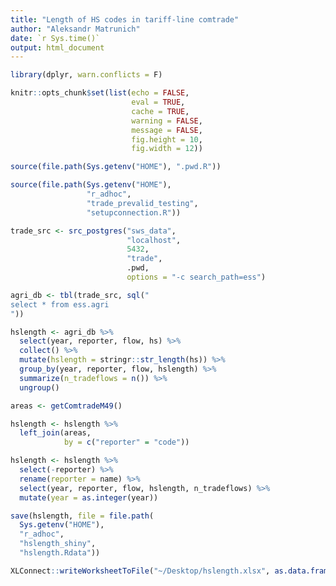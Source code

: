 ```yaml
---
title: "Length of HS codes in tariff-line comtrade"
author: "Aleksandr Matrunich"
date: `r Sys.time()`
output: html_document
---
```


```r
library(dplyr, warn.conflicts = F)

knitr::opts_chunk$set(list(echo = FALSE,
                           eval = TRUE,
                           cache = TRUE,
                           warning = FALSE,
                           message = FALSE,
                           fig.height = 10,
                           fig.width = 12))

source(file.path(Sys.getenv("HOME"), ".pwd.R"))

source(file.path(Sys.getenv("HOME"), 
                 "r_adhoc", 
                 "trade_prevalid_testing", 
                 "setupconnection.R"))

trade_src <- src_postgres("sws_data", 
                          "localhost", 
                          5432, 
                          "trade", 
                          .pwd, 
                          options = "-c search_path=ess")

agri_db <- tbl(trade_src, sql("
select * from ess.agri
"))
```

```r
hslength <- agri_db %>% 
  select(year, reporter, flow, hs) %>% 
  collect() %>% 
  mutate(hslength = stringr::str_length(hs)) %>% 
  group_by(year, reporter, flow, hslength) %>% 
  summarize(n_tradeflows = n()) %>% 
  ungroup()

areas <- getComtradeM49()

hslength <- hslength %>% 
  left_join(areas,
            by = c("reporter" = "code"))

hslength <- hslength %>% 
  select(-reporter) %>% 
  rename(reporter = name) %>% 
  select(year, reporter, flow, hslength, n_tradeflows) %>% 
  mutate(year = as.integer(year))

save(hslength, file = file.path(
  Sys.getenv("HOME"), 
  "r_adhoc", 
  "hslength_shiny",
  "hslength.Rdata"))

XLConnect::writeWorksheetToFile("~/Desktop/hslength.xlsx", as.data.frame(hslength), "hslength")
```

